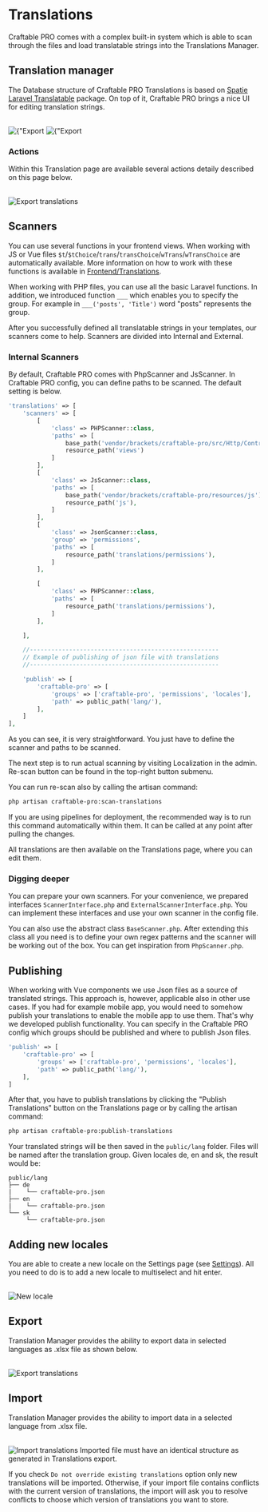 
# Translations

Craftable PRO comes with a complex built-in system which is able to scan through the files and load translatable strings into the Translations Manager.

## Translation manager

The Database structure of Craftable PRO Translations is based on [Spatie Laravel Translatable](https://spatie.be/docs/laravel-translatable) package. On top of it, Craftable PRO brings a nice UI for editing translation strings.

<br />
<div className="flex items-start gap-4">
  <Image alt={"Export translations"} src="/images/translations.png" />
  <Image alt={"Export translations"} src="/images/edit-translations.png" />
</div>

### Actions

Within this Translation page are available several actions detaily described on this page below.

<br />
<Image alt="Export translations" src="/images/translations-actions.png" />

## Scanners

You can use several functions in your frontend views. When working with JS or Vue files `$t`/`$tChoice`/`trans`/`transChoice`/`wTrans`/`wTransChoice` are automatically available. More information on how to work with these functions is available in [Frontend/Translations](/v3/frontend/translations).

When working with PHP files, you can use all the basic Laravel functions. In addition, we introduced function `___` which enables you to specify the group. For example in `___('posts', 'Title')` word "posts" represents the group.

After you successfully defined all translatable strings in your templates, our scanners come to help. Scanners are divided into Internal and External.

### Internal Scanners

By default, Craftable PRO comes with PhpScanner and JsScanner. In Craftable PRO config, you can define paths to be scanned. The default setting is below.

```php filename="config/craftable-pro.php"
'translations' => [
    'scanners' => [
        [
            'class' => PHPScanner::class,
            'paths' => [
                base_path('vendor/brackets/craftable-pro/src/Http/Controllers'),
                resource_path('views')
            ]
        ],
        [
            'class' => JsScanner::class,
            'paths' => [
                base_path('vendor/brackets/craftable-pro/resources/js'),
                resource_path('js'),
            ]
        ],
        [
            'class' => JsonScanner::class,
            'group' => 'permissions',
            'paths' => [
                resource_path('translations/permissions'),
            ]
        ],

        [
            'class' => PHPScanner::class,
            'paths' => [
                resource_path('translations/permissions'),
            ]
        ],

    ],

    //-----------------------------------------------------
    // Example of publishing of json file with translations
    //-----------------------------------------------------

    'publish' => [
        'craftable-pro' => [
            'groups' => ['craftable-pro', 'permissions', 'locales'],
            'path' => public_path('lang/'),
        ],
    ]
],
```

As you can see, it is very straightforward. You just have to define the scanner and paths to be scanned.

The next step is to run actual scanning by visiting Localization in the admin. Re-scan button can be found in the top-right button submenu.

You can run re-scan also by calling the artisan command:

```bash copy
php artisan craftable-pro:scan-translations
```

<Callout type="info">
  If you are using pipelines for deployment, the recommended way is to run this
  command automatically within them. It can be called at any point after pulling
  the changes.
</Callout>

All translations are then available on the Translations page, where you can edit them.

### Digging deeper

You can prepare your own scanners. For your convenience, we prepared interfaces `ScannerInterface.php` and `ExternalScannerInterface.php`. You can implement these interfaces and use your own scanner in the config file.

You can also use the abstract class `BaseScanner.php`. After extending this class all you need is to define your own regex patterns and the scanner will be working out of the box. You can get inspiration from `PhpScanner.php`.

## Publishing

When working with Vue components we use Json files as a source of translated strings. This approach is, however, applicable also in other use cases. If you had for example mobile app, you would need to somehow publish your translations to enable the mobile app to use them. That's why we developed publish functionality.
You can specify in the Craftable PRO config which groups should be published and where to publish Json files.

```php filename="config/craftable-pro.php"
'publish' => [
    'craftable-pro' => [
        'groups' => ['craftable-pro', 'permissions', 'locales'],
        'path' => public_path('lang/'),
    ],
]
```

After that, you have to publish translations by clicking the "Publish Translations" button on the Translations page or by calling the artisan command:

```bash copy
php artisan craftable-pro:publish-translations
```

Your translated strings will be then saved in the `public/lang` folder. Files will be named after the translation group. Given locales de, en and sk, the result would be:

```
public/lang
├── de
|    └── craftable-pro.json
├── en
|    └── craftable-pro.json
└── sk
     └── craftable-pro.json
```

## Adding new locales

You are able to create a new locale on the Settings page (see [Settings](/v3/basic-features/settings)). All you need to do is to add a new locale to multiselect and hit enter.

<br />
<Image alt="New locale" src="/images/new-locale.png" />

## Export

Translation Manager provides the ability to export data in selected languages as .xlsx file as shown below.

<br />
<Image alt="Export translations" src="/images/export-translations.png" />

## Import

Translation Manager provides the ability to import data in a selected language from .xlsx file.

<br />
<Image
  alt="Import translations"
  width={450}
  height={450}
  src="/images/import-translations.png"
/>

<Callout type="warning">
  Imported file must have an identical structure as generated in Translations
  export.
</Callout>

If you check `Do not override existing translations` option only new translations will be imported. Otherwise, if your import file contains conflicts with the current version of translations, the import will ask you to resolve conflicts to choose which version of translations you want to store.

